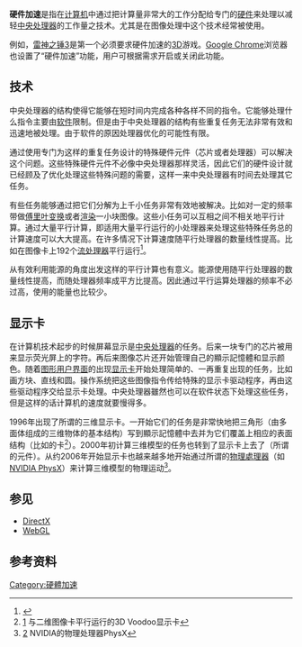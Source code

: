 {{noteTA
|zh-cn:计算机;zh-hant:電腦;}}
'''硬件加速'''是指在[[计算机|计算机]]中通过把计算量非常大的工作分配给专门的[[硬件|硬件]]来处理以减轻[[中央处理器|中央处理器]]的工作量之技术。尤其是在图像处理中这个技术经常被使用。

例如，[[雷神之锤3|雷神之锤3]]是第一个必须要求硬件加速的[[三维|3D]]游戏。[[Google_Chrome|Google Chrome]]浏览器也设置了“硬件加速”功能，用户可根据需求开启或关闭此功能。

== 技术 ==
中央处理器的结构使得它能够在短时间内完成各种各样不同的指令。它能够处理什么指令主要由[[软件|软件]]限制。但是由于中央处理器的结构有些重复任务无法非常有效和迅速地被处理。由于软件的原因处理器优化的可能性有限。

通过使用专门为这样的重复任务设计的特殊硬件元件（芯片或者处理器）可以解决这个问题。这些特殊硬件元件不必像中央处理器那样灵活，因此它们的硬件设计就已经顾及了优化处理这些特殊问题的需要，这样一来中央处理器有时间去处理其它任务。

有些任务能够通过把它们分解为上千小任务非常有效地被解决。比如对一定的频率带做[[傅里叶变换|傅里叶变换]]或者[[渲染|渲染]]一小块图像。这些小任务可以互相之间不相关地平行计算。通过大量平行计算，即适用大量平行运行的小处理器来处理这些特殊任务总的计算速度可以大大提高。在许多情况下计算速度随平行处理器的数量线性提高。比如在{{lang|en|[[GeForce_200|GeForce 200]]}}图像卡上192个[[流处理器|流处理器]]平行运行<ref>{{Cite web |url=http://www.nvidia.cn/object/geforce_gtx_260_cn.html |title=Nvidia官方网站上对GTX260的介绍 |accessdate=2009-04-25 |archive-date=2009-04-08 |archive-url=https://web.archive.org/web/20090408081321/http://www.nvidia.cn/object/geforce_gtx_260_cn.html |dead-url=no }}</ref>。

从有效利用能源的角度出发这样的平行计算也有意义。能源使用随平行处理器的数量线性提高，而随处理器频率成平方比提高。因此通过平行运算处理器的频率不必过高，使用的能量也比较少。

== 显示卡 ==
在计算机技术起步的时候屏幕显示是[[中央处理器|中央处理器]]的任务。后来一块专门的芯片被用来显示荧光屏上的字符。再后来图像芯片还开始管理自己的顯示記憶體和显示颜色。随着[[图形用户界面|图形用户界面]]的出现[[显示卡|显示卡]]开始处理简单的、一再重复出现的任务，比如画方块、直线和圆。操作系统把这些图像指令传给特殊的显示卡驱动程序，再由这些驱动程序交给显示卡处理。中央处理器雖然也可以在软件状态下处理这些任务，但是这样的话计算机的速度就要慢得多。

1996年出现了所谓的三维显示卡。一开始它们的任务是非常快地把三角形（由多面体组成的三维物体的基本结构）写到顯示記憶體中去并为它们覆盖上相应的表面结构（比如{{lang|en|[[3dfx|3dfx]]}}的{{lang|en|[[3dfx_Interactive#Voodoo|Voodoo]]}}卡<ref>[http://www.thedodgegarage.com/3dfx/] {{Wayback|url=http://www.thedodgegarage.com/3dfx/ |date=20090201061701 }} 与二维图像卡平行运行的3D Voodoo显示卡</ref>）。2000年初计算三维模型的任务也转到了显示卡上去了（所谓的{{lang|en|[[T&L|T&L]]}}元件）。从约2006年开始显示卡也越来越多地开始通过所谓的[[物理處理器|物理處理器]]（如[[NVIDIA_PhysX|NVIDIA PhysX]]）来计算三维模型的物理运动<ref>[http://www.nvidia.cn/object/nvidia_physx_cn.html] {{Wayback|url=http://www.nvidia.cn/object/nvidia_physx_cn.html |date=20090430131910 }} NVIDIA的物理处理器PhysX</ref>。

== 参见 ==
*[[DirectX|DirectX]]
*[[WebGL|WebGL]]

== 参考资料 ==
<references/>

{{可编程逻辑设备}}
{{Authority control}}
[[Category:硬體加速|Category:硬體加速]]